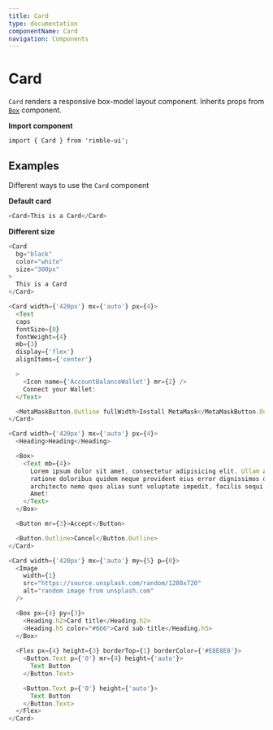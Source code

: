 ```yaml
---
title: Card
type: documentation
componentName: Card
navigation: Components
---
```




# Card

`Card` renders a responsive box-model layout component. Inherits props from [`Box`](/ui-components/Box) component.

**Import component**

```lang=jsx
import { Card } from 'rimble-ui';
```

## Examples

Different ways to use the `Card` component

**Default card**

```js is=react-live
<Card>This is a Card</Card>
```

**Different size**

```js is=react-live
<Card
  bg="black"
  color="white"
  size="300px"
>
  This is a Card
</Card>
```

```js is=react-live
<Card width={'420px'} mx={'auto'} px={4}>
  <Text
  caps
  fontSize={0}
  fontWeight={4}
  mb={3}
  display={'flex'}
  alignItems={'center'}

  >
    <Icon name={'AccountBalanceWallet'} mr={2} />
    Connect your Wallet:
  </Text>

  <MetaMaskButton.Outline fullWidth>Install MetaMask</MetaMaskButton.Outline>
</Card>
```

```js is=react-live
<Card width={'420px'} mx={'auto'} px={4}>
  <Heading>Heading</Heading>

  <Box>
    <Text mb={4}>
      Lorem ipsum dolor sit amet, consectetur adipisicing elit. Ullam autem
      ratione doloribus quidem neque provident eius error dignissimos delectus
      architecto nemo quos alias sunt voluptate impedit, facilis sequi tempore.
      Amet!
    </Text>
  </Box>

  <Button mr={3}>Accept</Button>

  <Button.Outline>Cancel</Button.Outline>
</Card>
```

```js is=react-live
<Card width={'420px'} mx={'auto'} my={5} p={0}>
  <Image
    width={1}
    src="https://source.unsplash.com/random/1280x720"
    alt="random image from unsplash.com"
  />

  <Box px={4} py={3}>
    <Heading.h2>Card title</Heading.h2>
    <Heading.h5 color="#666">Card sub-title</Heading.h5>
  </Box>
  
  <Flex px={4} height={3} borderTop={1} borderColor={'#E8E8E8'}>
    <Button.Text p={'0'} mr={4} height={'auto'}>
      Text Button
    </Button.Text>

    <Button.Text p={'0'} height={'auto'}>
      Text Button
    </Button.Text>
  </Flex>
</Card>
```
